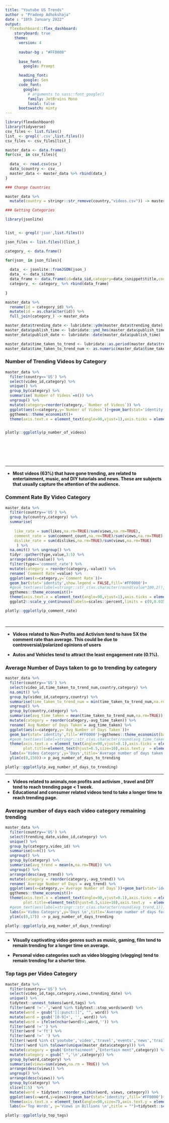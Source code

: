 ```yaml
---
title: "Youtube US Trends"
author : "Pradeep Adhokshaja"
date : "18th January 2022"
output: 
  flexdashboard::flex_dashboard:
    storyboard: true
    theme: 
      version: 4
      
      navbar-bg : "#FF0000"
      
      base_font: 
        google: Prompt

      heading_font:
        google: Sen
      code_font:
        google: 
          # arguments to sass::font_google() 
          family: JetBrains Mono
          local: false 
      bootswatch: minty 
---
```


```r

library(flexdashboard)
library(tidyverse)
csv_files <- list.files()
list_ <- grepl('.csv',list.files())
csv_files <- csv_files[list_]

master_data <- data.frame()
for(csv_ in csv_files){
  
  data_ <- read.csv(csv_)
  data_$country <- csv_
  master_data <- master_data %>% rbind(data_)
}

### Change Countries 

master_data %>%
  mutate(country = stringr::str_remove(country,"videos.csv")) -> master_data

### Getting Categories

library(jsonlite)


list_ <- grepl('json',list.files())

json_files <- list.files()[list_]

category_ <- data.frame()

for(json_ in json_files){
  
  data_ <- jsonlite::fromJSON(json_)
  data_ <- data_$items
  data_frame <- data.frame(id=data_$id,category=data_$snippet$title,country = stringr::str_remove(json_,'_category_id.json') )
  category_ <- category_ %>% rbind(data_frame)
  
}

master_data %>%
  rename(id = category_id) %>%
  mutate(id = as.character(id)) %>%
  full_join(category_) -> master_data

master_data$trending_date <- lubridate::ydm(master_data$trending_date)
master_data$publish_time <- lubridate::ymd_hms(master_data$publish_time)
master_data$publish_date <- lubridate::date(master_data$publish_time)

master_data$time_taken_to_trend <- lubridate::as.period(master_data$trending_date - master_data$publish_date, unit = "days")
master_data$time_taken_to_trend_num <- as.numeric(master_data$time_taken_to_trend)/(24*60*60)
```


### Number of Trending Videos by Category 

```r

master_data %>%
  filter(country=='US') %>%
  select(video_id,category) %>%
  unique() %>%
  group_by(category) %>%
  summarise(`Number of Videos`=n()) %>%
  ungroup() %>%
  mutate(category=reorder(category,-`Number of Videos`)) %>%
  ggplot(aes(x=category,y=`Number of Videos`))+geom_bar(stat='identity',fill='#FF0000')+
  ggthemes::theme_economist()+
  theme(axis.text.x = element_text(angle=90,vjust=1),axis.ticks = element_blank(),axis.title = element_text(hjust=0.5),plot.title=element_text(hjust=0.5,size=10),axis.text.y = element_text(size=6)) -> p_number_of_videos


plotly::ggplotly(p_number_of_videos)








```

***

* <b> Most videos (63%) that have gone trending, are related to entertainment, music, and DIY tutorials and news. These are subjects that usually capture the attention of the audience.</b>



### Comment Rate By Video Category {data-commentary-width=400}

```r

master_data %>%
  filter(country=='US') %>%
  group_by(country,category) %>%
  summarise(
    
    like_rate = sum(likes,na.rm=TRUE)/sum(views,na.rm=TRUE),
    comment_rate = sum(comment_count,na.rm=TRUE)/sum(views,na.rm=TRUE),
    dislike_rate = sum(dislikes,na.rm=TRUE)/sum(views,na.rm=TRUE)
     ) %>%
  na.omit() %>% ungroup() %>%
  tidyr::gather(type,value,3:5) %>%
  arrange(desc(value)) %>% 
  filter(type=='comment_rate') %>%
  mutate(category = reorder(category,-value)) %>%
  rename(`Comment Rate`=value) %>%
  ggplot(aes(x=category,y=`Comment Rate`))+
  geom_bar(stat='identity',show.legend = FALSE,fill='#FF0000')+
  #geom_text(aes(label=stringr::str_c(as.character(round(value*100,2)),'%')), vjust=-0.5,angle=45,hjust=-0.1,size=2.5)+
  ggthemes::theme_economist()+
  theme(axis.text.x = element_text(angle=90,vjust=1),axis.ticks = element_blank(),axis.title = element_text(hjust=0.5),plot.title=element_text(hjust=0.5,size=10),axis.text.y = element_text(size=6))+
  ggplot2::scale_y_continuous(labels=scales::percent,limits = c(0,0.035))+labs(x='Categories',y='Comment Rate\n',title='Comment Rate (Comments/Views) by \n Categories in the US')-> p_comment_rate

plotly::ggplotly(p_comment_rate)




```

***

* <b>Videos related to Non-Profits and Activism tend to have 5X the comment rate than average. This could be due to controversial/polarized opinions of users</b>

* <b>Autos and Vehicles tend to attract the least engagement rate (0.1%).</b>






### Average Number of Days taken to go to trending by category {data-commentary-width=400}

```r

master_data %>%
  filter(country=='US') %>%
  select(video_id,time_taken_to_trend_num,country,category) %>%
  na.omit() %>%
  group_by(video_id,category,country) %>%
  summarise(time_taken_to_trend_num = min(time_taken_to_trend_num,na.rm=TRUE)) %>%
  ungroup() %>%
  group_by(country,category) %>%
  summarise(avg_time_taken = mean(time_taken_to_trend_num,na.rm=TRUE)) %>%
  mutate(category = reorder(category,-avg_time_taken)) %>%
  rename(`Avg Number of Days Taken`= avg_time_taken) %>%
  ggplot(aes(x=category,y=`Avg Number of Days Taken`))+
  geom_bar(stat='identity',fill='#FF0000')+ggthemes::theme_economist(base_family = 'sans')+
  #geom_text(aes(label=stringr::str_c(as.character(round(avg_time_taken,1)))), vjust=-0.5,angle=45,hjust=-0.1)+
  theme(axis.text.x = element_text(angle=90,vjust=0.1),axis.ticks = element_blank(),
        plot.title=element_text(hjust=0.5,size=10),axis.text.y  = element_blank(),axis.title.x = element_text(size=15))+
  labs(x='Video Category',y='Days',title='Average number of days taken to get to trending')+
  ylim(c(0,150))-> p_avg_number_of_days_to_trending

plotly::ggplotly(p_avg_number_of_days_to_trending)


```


***

* <b>Videos related to animals,non profits and activism , travel and DIY tend to reach trending page < 1 week.</b>
* <b>Educational and consumer related videos tend to take a longer time to reach trending page.</b>


### Average number of days each video category remaining trending {data-commentary-width=400}

```r

master_data %>%
  filter(country=='US') %>%
  select(trending_date,video_id,category) %>%
  unique() %>%
  group_by(category,video_id) %>%
  summarise(n=n()) %>%
  ungroup() %>%
  group_by(category) %>%
  summarise(avg_trend = mean(n,na.rm=TRUE)) %>%
  ungroup() %>%
  arrange(desc(avg_trend)) %>%
  mutate(category = reorder(category,-avg_trend)) %>%
  rename(`Average Number of Days`= avg_trend) %>%
  ggplot(aes(x=category,y=`Average Number of Days`))+geom_bar(stat='identity',fill='#FF0000')+
  ggthemes::theme_economist()+
  theme(axis.text.x = element_text(angle=90,vjust=0.1),axis.ticks = element_blank(),
        plot.title=element_text(hjust=0.5,size=10),axis.text.y  = element_blank(),axis.title.x = element_text(size=15))+
  #geom_text(aes(label=stringr::str_c(as.character(round(avg_trend,1)))), vjust=0,angle=45,hjust=-0.1)+
  labs(x='Video Category',y='Days \n',title='Average number of days for which each type of video category \n remains trending')+
  ylim(c(0,17)) -> p_avg_number_of_days_trending

plotly::ggplotly(p_avg_number_of_days_trending)


```

***
* <b>Visually captivating video genres such as music, gaming, film tend to remain trending for a longer time on average.</b>

* <b> Personal video categories such as video blogging (vlogging) tend to remain trending for a shorter time.</b>




### Top tags per Video Category {data-commentary-width=400}

```r

master_data %>%
  filter(country=='US') %>%
  select(video_id,tags,category,views,trending_date) %>%
  unique() %>%
  tidytext::unnest_tokens(word,tags) %>%
  filter(word !='-',!word %in% tidytext::stop_words$word) %>%
  mutate(word = gsub("[[:punct:]]", "", word)) %>%
  mutate(word = gsub('[0-9]+', '', word)) %>%
  mutate(word = ifelse(nchar(word)>1,word,'')) %>%
  filter(word !='') %>%
  filter(word !='ft') %>%
  filter(word !=' ') %>%
  filter(!word %in% c('youtube','video','travel','events','news','trailer','random','official','movie','funny')) %>%
  filter(!word %in% tolower(unique(master_data$category))) %>%
  mutate(category = gsub('Entertainment',"Entertain ment",category)) %>%
  mutate(category = gsub(" ",'\n',category)) %>%
  group_by(word,category) %>%
  summarise(views=sum(views,na.rm = TRUE)) %>%
  arrange(desc(views)) %>%
  ungroup() %>%
  arrange(desc(views)) %>%
  group_by(category) %>%
  slice(1:5)  %>%
  mutate(word = tidytext::reorder_within(word, views, category)) %>%
  ggplot(aes(x=word,y=views))+geom_bar(stat='identity',fill='#FF0000')+facet_grid(.~category,scales = "free_x")+ggthemes::theme_economist()+
  theme(axis.text.x = element_text(angle=90,size=7),axis.text.y = element_text(size=6),strip.text.x = element_text(size=8),plot.title=element_text(hjust=0.5,size=10),axis.ticks = element_blank())+scale_y_continuous(labels = scales::unit_format(unit = "B", scale = 1e-9))+
  labs(x='Top Words', y='Views in Billions \n',title = "")+tidytext::scale_x_reordered() -> p_top_tags

plotly::ggplotly(p_top_tags)

```



